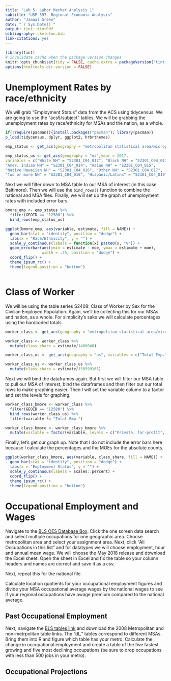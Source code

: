 ```yaml
---
title: "Lab 5- Labor Market Analysis 1"
subtitle: "USP 597- Regional Economic Analysis"
author: "Jamaal Green"
date: "`r Sys.Date()`"
output: tint::tintPdf
bibliography: skeleton.bib
link-citations: yes
---
```


```r
library(tint)
# invalidate cache when the package version changes
knitr::opts_chunk$set(tidy = FALSE, cache.extra = packageVersion('tint'))
options(htmltools.dir.version = FALSE)
```

# Unemployment Rates by race/ethnicity

We will grab "Employment Status" data from the ACS using tidycensus. We are going to use the "acs5/subject" tables. We will be grabbing the unemployment rates by race/ethnicity for MSAs and the nation, as a whole.

```r
if(!require(pacman)){install.packages("pacman"); library(pacman)}
p_load(tidycensus, dplyr, ggplot2, hrbrthemes)

emp_status <- get_acs(geography = "metropolitan statistical area/micropolitan statistical area",year = 2017, variables = c("White NH" = "S2301_C04_012",                              "Black NH" = "S2301_C04_013", "Amer. Indian NH" = "S2301_C04_014",                          "Asian NH" = "S2301_C04_015", "Native Hawaiian NH" = "S2301_C04_016",                       "Other NH" = "S2301_C04_017","Two or more NH" = "S2301_C04_018",                            "Hispanic/Latinx" = "S2301_C04_019"))

emp_status_us <- get_acs(geography = "us",year = 2017, 
variables = c("White NH" = "S2301_C04_012", "Black NH" = "S2301_C04_013", 
"Amer. Indian NH" = "S2301_C04_014", "Asian NH" = "S2301_C04_015", 
"Native Hawaiian NH" = "S2301_C04_016", "Other NH" = "S2301_C04_017",
"Two or more NH" = "S2301_C04_018", "Hispanic/Latinx" = "S2301_C04_019"))


```

Next we will filter down to MSA table to our MSA of interest (in this case Baltimore). Then we will use the `bind_rows()` function to combine the national and MSA files. Finally, we will set up the graph of unemployment rates with included error bars.

```r

bmore_emp <- emp_status %>% 
  filter(GEOID == "12580") %>% 
  bind_rows(emp_status_us) 

ggplot(bmore_emp, aes(variable, estimate, fill = NAME)) +
  geom_bar(stat = "identity", position = "dodge") +
  labs(x = "Race/Ethnicity", y = "") +
  scale_y_continuous(labels = function(x) paste0(x, "%")) + 
  geom_errorbar(aes(ymin = estimate - moe, ymax = estimate + moe),  
                width = .75, position = "dodge") +
  coord_flip() +
  theme_ipsum_rc() +
  theme(legend.position = "bottom")



```


# Class of Worker

We will be using the table series S2408: Class of Worker by Sex for the Civilian Employed Population. Again, we'll be collecting this for our MSAs and nation, as a whole. For simplicity's sake we will calculate percentages using the hardcoded totals. 

```r

worker_class <- get_acs(geography = "metropolitan statistical area/micropolitan statistical area", variables = c("Total Emp." = "S2408_C01_001", "Private, for-profit" = "S2408_C01_002", "Private, not-for-profit" = "S2408_C01_005", "Local Gov." = "S2408_C01_006", "State Gov." = "S2408_C01_007", "Federal" = "S2408_C01_008", "Self Employed" = "S2408_C01_009"), year = 2017)

worker_class <- worker_class %>% 
  mutate(class_share = estimate/1400048)

worker_class_us <- get_acs(geography = "us", variables = c("Total Emp." = "S2408_C01_001", "Private, for-profit" = "S2408_C01_002", "Private, not-for-profit" = "S2408_C01_005", "Local Gov." = "S2408_C01_006", "State Gov." = "S2408_C01_007", "Federal" = "S2408_C01_008", "Self Employed" = "S2408_C01_009"), year =2017)

worker_class_us <- worker_class_us %>% 
  mutate(class_share = estimate/150599165)


```

Next we will bind the dataframes again. But first we will filter our MSA table to pull our MSA of interest, bind the dataframes and then filter out our total rows to make graphing easier. Then I will set the variable column to a factor and set the levels for graphing.

```r

worker_class_bmore <- worker_class %>% 
  filter(GEOID == "12580") %>% 
  bind_rows(worker_class_us) %>% 
  filter(variable != "Total Emp.")

worker_class_bmore <- worker_class_bmore %>% 
  mutate(variable = factor(variable, levels = c("Private, for-profit", "Private, not-for-profit", "Local Gov.", "State Gov.", "Federal", "Self Employed")))

```

Finally, let's get our graph up. Note that I do not include the error bars here because I calculate the percentages and the MOEs for the absolute counts.

```r

ggplot(worker_class_bmore, aes(variable, class_share, fill = NAME)) +
  geom_bar(stat = "identity", position = "dodge") +
  labs(x = "Employment Status", y = "") +
  scale_y_continuous(labels = scales::percent) + 
  coord_flip() +
  theme_ipsum_rc() +
  theme(legend.position = "bottom")


```

# Occupational Employment and Wages

Navigate to the [BLS OES Database Box](https://www.bls.gov/oes/#databases). Click the one screen data search and select multiple occupations for one geographic area. Choose metropolitan area and select your assignment area. Next, click "All Occupations in this list" and for datatypes we will choose employment, hour and annual mean wage. We will choose the May 2018 release and download the Excel sheet. Open the sheet in Excel and fix the table so your column headers and names are correct and save it as a csv. 

Next, repeat this for the national file. 

Calculate location quotients for your occupational employment figures and divide your MSA occupational average wages by the national wages to see if your regional occupations have  awage premium compared to the national average. 

## Past Occupational Employment

Next, navigate the [BLS tables link](https://www.bls.gov/oes/tables.htm) and download the 2008 Metropolitan and non-metrpolitan table links. The "dl_" tables correspond to different MSAs. Bring them into R and figure which table has your metro. Calculate the change in occupational employment and create a table of the five fastest growing and five most  declining occupations (be sure to drop occupations with less than 500 jobs in your metro).

## Occupational Projections


